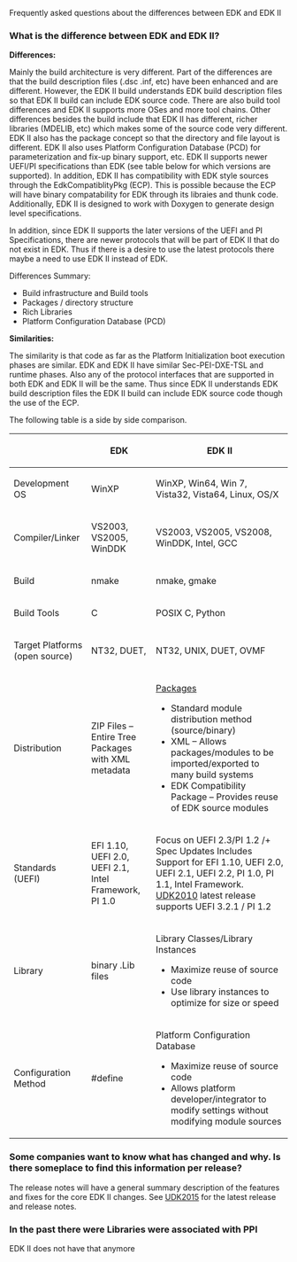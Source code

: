 <!-- [[Category:EDK]] -->
<!-- [[Category:EDKII]] -->
<!-- [[Category:UDK2010]] -->

Frequently asked questions about the differences between EDK and EDK II

===What is the difference between EDK and EDK II?===
'''Differences:'''

Mainly the build architecture is very different. Part of the differences are that the build description files (.dsc .inf, etc) have been enhanced and are different. However, the EDK II build understands EDK build description files so that EDK II build can include EDK source code. There are also build tool differences and EDK II supports more OSes and more tool chains.
Other differences besides the build include that EDK II has different, richer libraries (MDELIB, etc) which makes some of the source code very different. EDK II also has the package concept so that the directory and file layout is different. 
EDK II also uses Platform Configuration Database (PCD) for parameterization and fix-up binary support, etc. 
EDK II supports newer UEFI/PI specifications than EDK (see table below for which versions are supported). 
In addition, EDK II has compatibility with EDK style sources through the EdkCompatiblityPkg (ECP). This is possible because the ECP will have binary compatability for EDK through its libraies and thunk code.
Additionally, EDK II is designed to work with Doxygen to generate design level specifications. 

In addition, since EDK II supports the later versions of the UEFI and PI Specifications, there are newer protocols that will be part of EDK II that do not exist in EDK. Thus if there is a desire to use the latest protocols there maybe a need to use EDK II instead of EDK.

Differences Summary:
* Build infrastructure and Build tools
* Packages / directory structure
* Rich Libraries
* Platform Configuration Database (PCD)


'''Similarities:'''

The similarity is that code as far as the Platform Initialization boot execution phases are similar. EDK and EDK II have similar Sec-PEI-DXE-TSL and runtime phases. Also any of the protocol interfaces that are supported in both EDK and EDK II will be the same. Thus since EDK II understands EDK build description files the EDK II build can include EDK source code though the use of the ECP.



The following table is a side by side comparison.
{| class="wikitable"
|-
! 
! EDK
! EDK II
|-
| Development OS 
| WinXP
| WinXP, Win64, Win 7, Vista32, Vista64, Linux, OS/X
|-
| Compiler/Linker
| VS2003, VS2005, WinDDK
| VS2003, VS2005, VS2008, WinDDK, Intel, GCC
|-
| Build
| nmake
| nmake, gmake
|-
|Build Tools
|C
|POSIX C, Python
|-
|Target Platforms (open source)
|NT32, DUET, 
|NT32, UNIX, DUET, OVMF
|-
|Distribution
|ZIP Files – Entire Tree	Packages with XML metadata
| [[EDKII Packages|Packages]]
*Standard module distribution method (source/binary)
*XML – Allows packages/modules to be imported/exported to many build systems
*EDK Compatibility Package – Provides reuse of EDK source modules

|-
|Standards (UEFI)
|EFI 1.10, UEFI 2.0, UEFI 2.1, Intel Framework, PI 1.0
|Focus on UEFI 2.3/PI 1.2 /+ Spec Updates
Includes Support for EFI 1.10, UEFI 2.0, UEFI 2.1, UEFI 2.2, PI 1.0, PI 1.1, Intel Framework. [[UDK2010]] latest release supports UEFI 3.2.1 / PI 1.2
|-
| Library
| binary .Lib files
|Library Classes/Library Instances
*Maximize reuse of source code
*Use library instances to optimize for size or speed
|-
|Configuration Method
|#define
|Platform Configuration Database
*Maximize reuse of source code
*Allows platform developer/integrator to modify settings without modifying module sources
|}

===Some companies want to know what has changed and why. Is there someplace to find this information per release?===
  	
The release notes will have a general summary description of the features and fixes for the core EDK II changes.  See [[UDK2015]] for the latest release and release notes.

===In the past there were Libraries were associated with PPI===
EDK II does not have that anymore